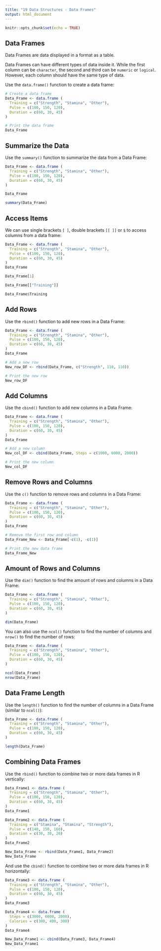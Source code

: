 ```yaml
---
title: "19 Data Structures - Data Frames"
output: html_document
---
```


```r
knitr::opts_chunk$set(echo = TRUE)
```

## Data Frames

Data Frames are data displayed in a format as a table.

Data Frames can have different types of data inside it. While the first column can be `character`, the second and third can be `numeric` or `logical`. However, each column should have the same type of data.

Use the `data.frame()` function to create a data frame:

```r
# Create a data frame
Data_Frame <- data.frame (
  Training = c("Strength", "Stamina", "Other"),
  Pulse = c(100, 150, 120),
  Duration = c(60, 30, 45)
)

# Print the data frame
Data_Frame
```

## Summarize the Data

Use the `summary()` function to summarize the data from a Data Frame:

```r
Data_Frame <- data.frame (
  Training = c("Strength", "Stamina", "Other"),
  Pulse = c(100, 150, 120),
  Duration = c(60, 30, 45)
)

Data_Frame

summary(Data_Frame)
```

## Access Items

We can use single brackets `[ ]`, double brackets `[[ ]]` or `$` to access columns from a data frame:

```r
Data_Frame <- data.frame (
  Training = c("Strength", "Stamina", "Other"),
  Pulse = c(100, 150, 120),
  Duration = c(60, 30, 45)
)
Data_Frame

Data_Frame[1]

Data_Frame[["Training"]]

Data_Frame$Training
```

## Add Rows

Use the `rbind()` function to add new rows in a Data Frame:

```r
Data_Frame <- data.frame (
  Training = c("Strength", "Stamina", "Other"),
  Pulse = c(100, 150, 120),
  Duration = c(60, 30, 45)
)
Data_Frame

# Add a new row
New_row_DF <- rbind(Data_Frame, c("Strength", 110, 110))

# Print the new row
New_row_DF
```

## Add Columns

Use the `cbind()` function to add new columns in a Data Frame:

```r
Data_Frame <- data.frame (
  Training = c("Strength", "Stamina", "Other"),
  Pulse = c(100, 150, 120),
  Duration = c(60, 30, 45)
)
Data_Frame

# Add a new column
New_col_DF <- cbind(Data_Frame, Steps = c(1000, 6000, 2000))

# Print the new column
New_col_DF
```

## Remove Rows and Columns

Use the `c()` function to remove rows and columns in a Data Frame:

```r
Data_Frame <- data.frame (
  Training = c("Strength", "Stamina", "Other"),
  Pulse = c(100, 150, 120),
  Duration = c(60, 30, 45)
)
Data_Frame

# Remove the first row and column
Data_Frame_New <- Data_Frame[-c(1), -c(1)]

# Print the new data frame
Data_Frame_New
```

## Amount of Rows and Columns

Use the `dim()` function to find the amount of rows and columns in a Data Frame:

```r
Data_Frame <- data.frame (
  Training = c("Strength", "Stamina", "Other"),
  Pulse = c(100, 150, 120),
  Duration = c(60, 30, 45)
)

dim(Data_Frame)
```

You can also use the `ncol()` function to find the number of columns and `nrow()` to find the number of rows:

```r
Data_Frame <- data.frame (
  Training = c("Strength", "Stamina", "Other"),
  Pulse = c(100, 150, 120),
  Duration = c(60, 30, 45)
)

ncol(Data_Frame)
nrow(Data_Frame)
```

## Data Frame Length

Use the `length()` function to find the number of columns in a Data Frame (similar to `ncol()`):

```r
Data_Frame <- data.frame (
  Training = c("Strength", "Stamina", "Other"),
  Pulse = c(100, 150, 120),
  Duration = c(60, 30, 45)
)

length(Data_Frame)
```

## Combining Data Frames

Use the `rbind()` function to combine two or more data frames in R vertically:

```r
Data_Frame1 <- data.frame (
  Training = c("Strength", "Stamina", "Other"),
  Pulse = c(100, 150, 120),
  Duration = c(60, 30, 45)
)
Data_Frame1

Data_Frame2 <- data.frame (
  Training = c("Stamina", "Stamina", "Strength"),
  Pulse = c(140, 150, 160),
  Duration = c(30, 30, 20)
)
Data_Frame2

New_Data_Frame <- rbind(Data_Frame1, Data_Frame2)
New_Data_Frame
```

And use the `cbind()` function to combine two or more data frames in R horizontally:

```r
Data_Frame3 <- data.frame (
  Training = c("Strength", "Stamina", "Other"),
  Pulse = c(100, 150, 120),
  Duration = c(60, 30, 45)
)
Data_Frame3

Data_Frame4 <- data.frame (
  Steps = c(3000, 6000, 2000),
  Calories = c(300, 400, 300)
)
Data_Frame4

New_Data_Frame1 <- cbind(Data_Frame3, Data_Frame4)
New_Data_Frame1
```